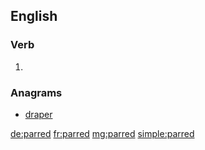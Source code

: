 ==English==

===Verb===
{{head|en}}

# {{en-past of|par}}

===Anagrams===
* [[draper#English|draper]]

[[de:parred]]
[[fr:parred]]
[[mg:parred]]
[[simple:parred]]